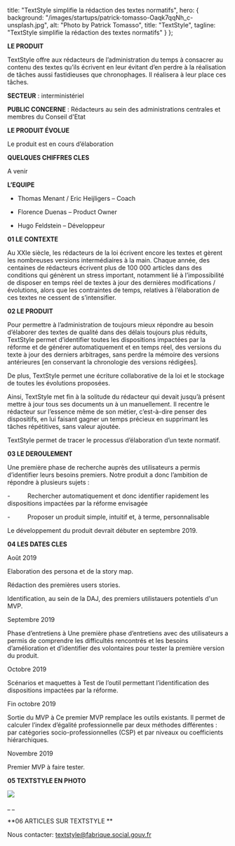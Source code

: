 
title: "TextStyle simplifie la rédaction des textes normatifs",
hero: {
background: "/images/startups/patrick-tomasso-Oaqk7qqNh_c-unsplash.jpg",
alt: "Photo by Patrick Tomasso",
title: "TextStyle",
tagline: "TextStyle simplifie la rédaction des textes normatifs"
}
};

<LayoutArticle meta={meta} startup="textstyle">

**LE PRODUIT**

TextStyle offre aux rédacteurs de l’administration du temps à consacrer au contenu des textes qu’ils écrivent en leur évitant d’en perdre à la réalisation de tâches aussi fastidieuses que chronophages. Il réalisera à leur place ces tâches.

**SECTEUR** : interministériel

**PUBLIC CONCERNE** : Rédacteurs au sein des administrations centrales et membres du Conseil d'Etat

**LE PRODUIT ÉVOLUE**

Le produit est en cours d’élaboration

**QUELQUES CHIFFRES CLES**

A venir

**L’EQUIPE**

- Thomas Menant / Eric Heijligers – Coach

- Florence Duenas – Product Owner

- Hugo Feldstein – Développeur

**01 LE CONTEXTE**

Au XXIe siècle, les rédacteurs de la loi écrivent encore les textes et gèrent les nombreuses versions intermédiaires à la main. Chaque année, des centaines de rédacteurs écrivent plus de 100 000 articles dans des conditions qui génèrent un stress important, notamment lié à l’impossibilité de disposer en temps réel de textes à jour des dernières modifications / évolutions, alors que les contraintes de temps, relatives à l’élaboration de ces textes ne cessent de s’intensifier.

**02 LE PRODUIT**

Pour permettre à l’administration de toujours mieux répondre au besoin d’élaborer des textes de qualité dans des délais toujours plus réduits, TextStyle permet d’identifier toutes les dispositions impactées par la réforme et de générer automatiquement et en temps réel, des versions du texte à jour des derniers arbitrages, sans perdre la mémoire des versions antérieures \[en conservant la chronologie des versions rédigées].

De plus, TextStyle permet une écriture collaborative de la loi et le stockage de toutes les évolutions proposées.

Ainsi, TextStyle met fin à la solitude du rédacteur qui devait jusqu’à présent mettre à jour tous ses documents un à un manuellement. Il recentre le rédacteur sur l’essence même de son métier, c’est-à-dire penser des dispositifs, en lui faisant gagner un temps précieux en supprimant les tâches répétitives, sans valeur ajoutée.

TextStyle permet de tracer le processus d’élaboration d’un texte normatif.

**03 LE DEROULEMENT**

Une première phase de recherche auprès des utilisateurs a permis d’identifier leurs besoins premiers. Notre produit a donc l’ambition de répondre à plusieurs sujets :

\-          Rechercher automatiquement et donc identifier rapidement les dispositions impactées par la réforme envisagée

\-          Proposer un produit simple, intuitif et, à terme, personnalisable

Le développement du produit devrait débuter en septembre 2019.

**04 LES DATES CLES**

Août 2019

Elaboration des persona et de la story map.

Rédaction des premières users stories.

Identification, au sein de la DAJ, des premiers utilistauers potentiels d'un MVP.

Septembre 2019

Phase d’entretiens à Une première phase d’entretiens avec des utilisateurs a permis de comprendre les difficultés rencontrés et les besoins d’amélioration et d’identifier des volontaires pour tester la première version du produit.

Octobre 2019

Scénarios et maquettes à Test de l’outil permettant l’identification des dispositions impactées par la réforme.

Fin octobre 2019

Sortie du MVP à Ce premier MVP remplace les outils existants. Il permet de calculer l’index d’égalité professionnelle par deux méthodes différentes : par catégories socio-professionnelles (CSP) et par niveaux ou coefficients hiérarchiques.

Novembre 2019

Premier MVP à faire tester.

**05 TEXTSTYLE EN PHOTO**

![](https://storage.googleapis.com/slite-api-files-production/files/0261d307-c960-4711-9683-b025837ca181/IMG_20190805_191502.jpg)

\_ \_

**06 ARTICLES SUR TEXTSTYLE **

Nous contacter: textstyle@fabrique.social.gouv.fr

</LayoutArticle>
